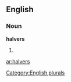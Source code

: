 
==English==

===Noun===
'''halvers'''

# {{plural of|[[halver]]}}

[[Category:English plurals]]

[[ar:halvers]]